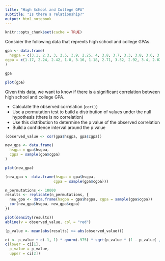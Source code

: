```yaml
---
title: "High School and College GPA"
subtitle: "Is there a relationship?"
output: html_notebook
---
```


```r
knitr::opts_chunk$set(cache = TRUE)
```

Consider the following data that reprents high school and college GPAs.

```r
gpa <- data.frame(
  hsgpa = c(3.1, 2.3, 3, 2.5, 3.9, 2.25, 4, 3.8, 3.7, 3.3, 3.8, 3.6, 3.6, 3.3, 3.4, 3.4, 3, 2.9, 3.1, 3.5, 3.3, 2.6, 3, 3.6, 2),
cgpa = c(1.17, 2.24, 2.42, 1.8, 3.16, 1.18, 2.71, 3.52, 2.92, 3.4, 2.02,  3.38, 2.69, 3.04, 2.35, 2, 2.32, 2.48, 2.37, 3.14, 1.88, 2.17, 2.3, 2.18, 0)
)

gpa
```

```r
plot(gpa)
```

Given this data, we want to know if there is a significant correlation between
high school and college GPA.

+ Calculate the observed correlation (`cor()`)
+ Use a permutation test to build a distribution of values under the null hypothesis
(there is no correlation)
+ Use this distribution to determine the p value of the observed correlation
+ Build a confidence interval around the p value

```r
(observed_value <- cor(gpa$hsgpa, gpa$cgpa))
```

```r
new_gpa <- data.frame(
  hsgpa = gpa$hsgpa,
  cgpa = sample(gpa$cgpa)
)

plot(new_gpa)
```


```r
(new_gpa <- data.frame(hsgpa = gpa$hsgpa,
                      cgpa = sample(gpa$cgpa)))
```


```r
n_permutations <- 10000
results <- replicate(n_permutations, {
  new_gpa <- data.frame(hsgpa = gpa$hsgpa, cgpa = sample(gpa$cgpa))
  cor(new_gpa$hsgpa, new_gpa$cgpa)
})
```

```r
plot(density(results))
abline(v = observed_value, col = "red")
```

```r
(p_value <- mean(abs(results) >= abs(observed_value)))
```

```r
ci <- p_value + c(-1, 1) * qnorm(.975) * sqrt(p_value * (1 - p_value) / n_permutations)
c(lower = ci[1],
  p_value = p_value,
  upper = ci[2])
```


